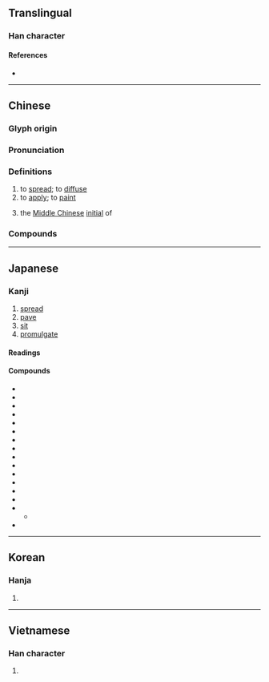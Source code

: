 {{character info}}
==Translingual==

===Han character===
{{Han char|rn=66|rad=攴|as=11|sn=15|four=58240|canj=ISOK|ids=⿰旉攵}}

====References====
* {{Han ref|kx=0474.530|dkj=13359|dj=0829.030|hdz=21473.070|uh=6577|ud=25975|bh=BCC5|bd=48325}}

----

==Chinese==
{{zh-forms}}

===Glyph origin===
{{Han etym}}

===Pronunciation===
{{zh-pron
|m=fū
|c=fu1
|mn=qz,xm,zz:pho͘/hu
|mn_note=pho͘ - vernacular; hu - literary
|mn-t=hu1
|mc=y
|oc=y
|cat=v
}}

===Definitions===
{{zh-hanzi}}

# to [[spread]]; to [[diffuse]]
# to [[apply]]; to [[paint]]
# {{zh-div|母}} {{lb|zh|Chinese linguistics}} the [[Middle Chinese]] [[initial]] of {{ltc-l|敷}}

===Compounds===
{{zh-der|不敷|入不敷出|冷敷|冷敷法|外敷|播敷|敷佑|敷化|敷告|敷土|敷天|敷奏|敷布|敷張揚厲|敷彩泥塑|敷愉|敷掩|敷政|敷教|敷教明倫|敷文|敷料|敷施|敷暢|敷榮|敷求|敷治|敷演|敷粉|敷蓋物|敷藥|敷衍|敷衍了事|敷衍塞責|敷衍搪塞|敷衍故事|敷訓|敷設|敷陳|敷章|熱敷|羅敷|羅敷有夫|面如敷粉}}

----

==Japanese==

===Kanji===
{{ja-kanji|grade=c|rs=攴11}}

# [[spread]]
# [[pave]]
# [[sit]]
# [[promulgate]]

====Readings====
{{ja-readings
|goon=ふ
|kanon=ふ
|kun=し-く, しき-
}}

====Compounds====
{{der-top|Compounds}}
* {{ja-r|お%化け%屋%敷|お%ばけ%や%しき|gloss=[[haunted house]]}}
* {{ja-r|座%敷|ざ%しき|gloss=Japanese-style [[tatami]]-floored room}}
* {{ja-r|座%敷%牢|ざ%しき%ろう|gloss=confinement room for criminals}}
* {{ja-r|座%敷 童|ざ%しき わらし|gloss=red-faced [[child]]-[[yokai]]}}
* {{ja-r|敷%居|しき%い|gloss=[[threshold]] — bottom part of a doorway}}
* {{ja-r|敷%瓦|しき%がわら}}
* {{ja-r|敷%田|^しき%た|pos=''A surname.''}}
* {{ja-r|敷%地|しき%ち|gloss=[[site]], [[premises]]}}
* {{ja-r|敷%布|しき%ふ|gloss=[[bedsheet]]}}
* {{ja-r|風%呂%敷|ふ%ろ%しき|gloss=type of Japanese wrapping cloth; [[furoshiki]]}}
* {{ja-r|本%屋%敷|^もと%や%しき|pos=''A surname.''}}
* {{ja-r|屋%敷|や%しき|gloss=[[estate]], [[grounds]]}}
* {{ja-r|屋%敷|^や%しき|pos=''A surname.''}}
* {{ja-r|幽%霊 屋%敷|ゆう%れい や%しき|gloss=[[haunted house]]}}
* {{ja-r|敷%衍|ふ%えん|gloss=[[amplification]], [[elaboration]]}}
** {{ja-r|敷%延|ふ%えん|pos=''alternative form of the above''}}
* {{ja-r|敷%設|ふ%せつ|gloss=[[construction]]}}
{{der-bottom}}

----

==Korean==

===Hanja===
{{ko-hanja|hangeul=부|eumhun=|rv=bu|mr=pu|y=pu}}

# {{rfdef|ko|sort=攴11}}

----

==Vietnamese==

===Han character===
{{vi-readings|reading=phô, phu|rs=攴11}}

# {{rfdef|vi|sort=攴11}}